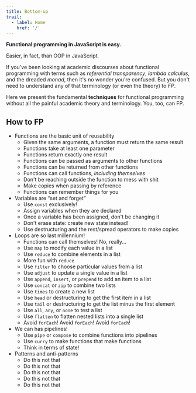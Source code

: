 ```yaml
---
title: Bottom-up
trail:
  - label: Home
    href: '/'
---
```


**Functional programming in JavaScript is easy.**

Easier, in fact, than OOP in JavaScript.

If you've been looking at academic discourses about functional programming with terms such as _referential transparency_, _lambda calculus_, and the dreaded _monad_, then it's no wonder you're confused. But you don't need to understand any of that terminology (or even the theory) to _FP_.

Here we present the fundamental **techniques** for functional programming without all the painful academic theory and terminology. You, too, can FP.

## How to FP

<ul>
  <li>
    <Link to='/inductive/reusability/' aria-label='Reusability'>Functions are the basic unit of reusability</Link>
    <ul>
      <li><Link to='/inductive/reusability/#purity-rules'>Given the same arguments, a function must return the same result</Link></li>
      <li><Link to='/inductive/reusability/#real-functions-have-parameters'>Functions take at least one parameter</Link></li>
      <li><Link to='/inductive/reusability/#real-functions-return-a-value'>Functions return exactly one result</Link></li>
      <li><Link to='/inductive/reusability/#join-the-higher-order'>Functions can be passed as arguments to other functions</Link></li>
      <li><Link to='/inductive/reusability/#who-wants-curry'>Functions can be returned from other functions</Link></li>
      <li><Link to='/inductive/reusability/#we-can-has-recursion'>Functions can call functions, <em>including themselves</em></Link></li>
      <li><Link to='/inductive/reusability/#say-no-to-side-effects'>Don't be reaching outside the function to mess with shit</Link></li>
      <li><Link to='/inductive/reusability/#no-mutating-variables'>Make copies when passing by reference</Link></li>
      <li><Link to='/inductive/reusability/#closures-are-cool'>Functions can remember things for you</Link></li>
    </ul>
  </li>
  <li>
    <Link to='/inductive/immutability/' aria-label='Immutability'>Variables are &ldquo;set and forget&rdquo;</Link>
    <ul>
      <li><Link to='/inductive/immutability/#use-const-exclusively'>Use <code>const</code> exclusively!</Link></li>
      <li><Link to='/inductive/immutability/#assign-upon-declaration'>Assign variables when they are declared</Link></li>
      <li><Link to='/inductive/immutability/#never-mutate'>Once a variable has been assigned, don't be changing it</Link></li>
      <li><Link to='/inductive/immutability/#never-destroy-state'>Don't erase state: create new state instead!</Link></li>
      <li><Link to='/inductive/immutability/#use-destructuring-to-make-copies'>Use destructuring and the rest/spread operators to make copies</Link></li>
    </ul>
  </li>
  <li>
    <Link to='/inductive/iteration/' aria-label='Iteration'>Loops are so last millennium!</Link>
    <ul>
      <li><Link to='/inductive/iteration/#recusrive-functions'>Functions can call themselves! No, really...</Link></li>
      <li><Link to='/inductive/iteration/#map'>Use <code>map</code> to modify each value in a list</Link></li>
      <li><Link to='/inductive/iteration/#reduce'>Use <code>reduce</code> to combine elements in a list</Link></li>
      <li><Link to='/inductive/iteration/#reduce-again'>More fun with <code>reduce</code></Link></li>
      <li><Link to='/inductive/iteration/#filter'>Use <code>filter</code> to choose particular values from a list</Link></li>
      <li><Link to='/inductive/iteration/#adjust'>Use <code>adjust</code> to update a single value in a list</Link></li>
      <li><Link to='/inductive/iteration/#append'>Use <code>append</code>, <code>insert</code>, or <code>prepend</code> to add an item to a list</Link></li>
      <li><Link to='/inductive/iteration/#concat'>Use <code>concat</code> or <code>zip</code> to combine two lists</Link></li>
      <li><Link to='/inductive/iteration/#times'>Use <code>times</code> to create a new list</Link></li>
      <li><Link to='/inductive/iteration/#head'>Use <code>head</code> or destructuring to get the first item in a list</Link></li>
      <li><Link to='/inductive/iteration/#tail'>Use <code>tail</code> or destructuring to get the list minus the first element</Link></li>
      <li><Link to='/inductive/iteration/#all'>Use <code>all</code>, <code>any</code>, or <code>none</code> to test a list</Link></li>
      <li><Link to='/inductive/iteration/#flatten'>Use <code>flatten</code> to flatten nested lists into a single list</Link></li>
      <li><Link to='/inductive/iteration/#avoid-foreach'>Avoid <code>forEach</code>! Avoid <code>forEach</code>! Avoid <code>forEach</code>!</Link></li>
    </ul>
  </li>
  <li>
    <Link to='/inductive/composition/' aria-label='Composition'>We can has pipelines!</Link>
    <ul>
      <li><Link to='/inductive/composition/#pipe'>Use <code>pipe</code> or <code>compose</code> to combine functions into pipelines</Link></li>
      <li><Link to='/inductive/composition/#curry'>Use <code>curry</code> to make functions that make functions</Link></li>
      <li><Link to='/inductive/composition/#state-state-state'>Think in terms of state!</Link></li>
    </ul>
  </li>
  <li>
    <Link to='/inductive/patterns-antipatterns/' aria-label='Patterns and anti-patterns'>Patterns and anti-patterns</Link>
    <ul>
      <li><Link to='/inductive/patterns-antipatterns/#one'>Do this not that</Link></li>
      <li><Link to='/inductive/patterns-antipatterns/#two'>Do this not that</Link></li>
      <li><Link to='/inductive/patterns-antipatterns/#three'>Do this not that</Link></li>
      <li><Link to='/inductive/patterns-antipatterns/#four'>Do this not that</Link></li>
      <li><Link to='/inductive/patterns-antipatterns/#five'>Do this not that</Link></li>
    </ul>
  </li>
</ul>
